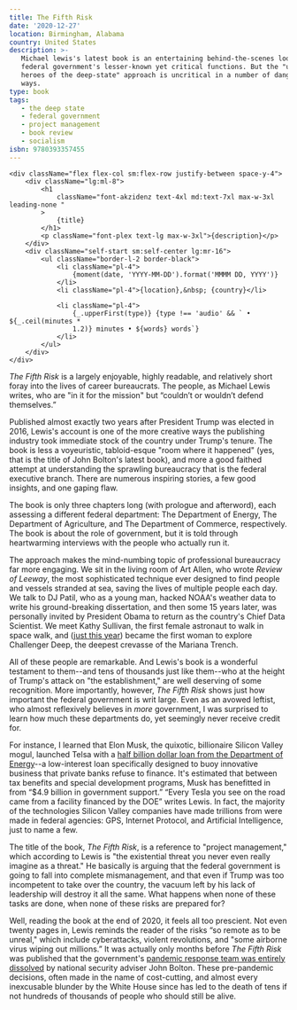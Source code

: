 ```yaml
---
title: The Fifth Risk
date: '2020-12-27'
location: Birmingham, Alabama
country: United States
description: >-
   Michael lewis's latest book is an entertaining behind-the-scenes look at the
   federal government's lesser-known yet critical functions. But the "unsung
   heroes of the deep-state" approach is uncritical in a number of dangerous
   ways.
type: book
tags:
   - the deep state
   - federal government
   - project management
   - book review
   - socialism
isbn: 9780393357455
---
```


```jsx:hello
<div className="flex flex-col sm:flex-row justify-between space-y-4">
	<div className="lg:ml-8">
		<h1
			className="font-akzidenz text-4xl md:text-7xl max-w-3xl leading-none "
		>
			{title}
		</h1>
		<p className="font-plex text-lg max-w-3xl">{description}</p>
	</div>
	<div className="self-start sm:self-center lg:mr-16">
		<ul className="border-l-2 border-black">
			<li className="pl-4">
				{moment(date, 'YYYY-MM-DD').format('MMMM DD, YYYY')}
			</li>
			<li className="pl-4">{location},&nbsp; {country}</li>

			<li className="pl-4">
				{_.upperFirst(type)} {type !== 'audio' && ` • ${_.ceil(minutes *
				1.2)} minutes • ${words} words`}
			</li>
		</ul>
	</div>
</div>
```

_The Fifth Risk_ is a largely enjoyable, highly readable, and relatively short
foray into the lives of career bureaucrats. The people, as Michael Lewis writes,
who are "in it for the mission" but “couldn’t or wouldn’t defend themselves.”

Published almost exactly two years after President Trump was elected in 2016,
Lewis's account is one of the more creative ways the publishing industry took
immediate stock of the country under Trump's tenure. The book is less a
voyeuristic, tabloid-esque "room where it happened" (yes, that is the title of
John Bolton's latest book), and more a good faithed attempt at understanding the
sprawling bureaucracy that is the federal executive branch. There are numerous
inspiring stories, a few good insights, and one gaping flaw.

The book is only three chapters long (with prologue and afterword), each
assessing a different federal department: The Department of Energy, The
Department of Agriculture, and The Department of Commerce, respectively. The
book is about the role of government, but it is told through heartwarming
interviews with the people who actually run it.

The approach makes the mind-numbing topic of professional bureaucracy far more
engaging. We sit in the living room of Art Allen, who wrote _Review of Leeway_,
the most sophisticated technique ever designed to find people and vessels
stranded at sea, saving the lives of multiple people each day. We talk to DJ
Patil, who as a young man, hacked NOAA's weather data to write his
ground-breaking dissertation, and then some 15 years later, was personally
invited by President Obama to return as the country's Chief Data Scientist. We
meet Kathy Sullivan, the first female astronaut to walk in space walk, and
([just this year](https://www.nytimes.com/2020/06/08/science/challenger-deep-kathy-sullivan-astronaut.html))
became the first woman to explore Challenger Deep, the deepest crevasse of the
Mariana Trench.

All of these people are remarkable. And Lewis's book is a wonderful testament to
them--and tens of thousands just like them--who at the height of Trump's attack
on "the establishment," are well deserving of some recognition. More
importantly, however, _The Fifth Risk_ shows just how important the federal
government is writ large. Even as an avowed leftist, who almost reflexively
believes in _more_ government, I was surprised to learn how much these
departments do, yet seemingly never receive credit for.

For instance, I learned that Elon Musk, the quixotic, billionaire Silicon Valley
mogul, launched Telsa with a
[half billion dollar loan from the Department of Energy](https://newrepublic.com/article/160500/elon-musks-big-government-grift)--a
low-interest loan specifically designed to buoy innovative business that private
banks refuse to finance. It's estimated that between tax benefits and special
development programs, Musk has benefitted in from “$4.9 billion in government
support.” “Every Tesla you see on the road came from a facility financed by the
DOE” writes Lewis. In fact, the majority of the technologies Silicon Valley
companies have made trillions from were made in federal agencies: GPS, Internet
Protocol, and Artificial Intelligence, just to name a few.

The title of the book, _The Fifth Risk_, is a reference to "project management,"
which according to Lewis is "the existential threat you never even really
imagine as a threat." He basically is arguing that the federal government is
going to fall into complete mismanagement, and that even if Trump was too
incompetent to take over the country, the vacuum left by his lack of leadership
will destroy it all the same. What happens when none of these tasks are done,
when none of these risks are prepared for?

Well, reading the book at the end of 2020, it feels all too prescient. Not even
twenty pages in, Lewis reminds the reader of the risks “so remote as to be
unreal," which include cyberattacks, violent revolutions, and "some airborne
virus wiping out millions.” It was actually only months before _The Fifth Risk_
was published that the government's
[pandemic response team was entirely dissolved](https://www.washingtonpost.com/news/to-your-health/wp/2018/05/10/top-white-house-official-in-charge-of-pandemic-response-exits-abruptly/)
by national security adviser John Bolton. These pre-pandemic decisions, often
made in the name of cost-cutting, and almost every inexcusable blunder by the
White House since has led to the death of tens if not hundreds of thousands of
people who should still be alive.

<!-- ---

The government's handling of Covid-19 would make a compelling addendum to _The
Fifth Risk_, but even so, I have to wonder if Lewis has really identified the
correct problem. If Trump's inability to "project manage" is the cause, why do
Italy, Spain, The United Kingdom, and Belgium all have higher rates of
infection?

Does managerial efficiency really account for the disparities between western
democracies

-  Taiwan - 7 Deaths
-  New Zealand - 25 Deaths
-  China - 4,634
-  South Korea - 819
-  Vietnam - 35
-  Australia - 909
-  Germany - 30,297
-  France - 63,109
-  United Kingdom - 70,752
-  Italy - 71,925

---

Some of Lewis's assumptions are laughably naive. He argues that "the rift in
American life [and government] wasn't between Republicans and Democrats" but
"between the people who were in it for the mission, and the people who were in
it for the money." You don't have to convince me that there are plenty of
Democrats in it for the money. The executive suite of almost every tech giant
compromises at least one former-Obama White House staffer.

-  Former campaign manager David Plouffe became an EVP at Uber
-  Former press secretary Jay Carney is head of PR at Amazon
-  Head of EPA Lisa Jackson is now a VP at Apple

...

But this idea that what separates the good from the bad is just "their sense of
mission" does not bode well for me.

---

There's a word for the foible of this book: _solutionism_. Solutionism is the
can-do attitude gone awry, is the idea that political, cultural, and moral
dilemmas can be recast as uncontroversial and easily managed matters of
technological efficiency.

The adage goes "if all you have is a hammer, everything looks like a nail."

That "project management" could ever be existential feels like textbook Silicon
Valley thinking to me. Of all the existential aspects of the Trump presidency to
choose from (even only two years in), "project management" seems woefully
misplaced.

I've maintained since the early days of Trump's presidency that his tenure was
less of a threat than _the fact that he was elected in the first place_. It was
apparent to me early on that he was simply too inept to actually bend the
government to his will, however abhorrent his will typically was. _The fact of
his election_, however, still deeply troubles me, in part because we still seem
to have done so little reckoning with it.

-  Facebook
-  Economic Inequality vs. Racism
-  Disdain of Elites

Much of his success was attributed to Facebook.

"Project Management" may be the fifth risk, but risks one through four, and
frankly, a good many more, should probably be of greater concern.

<iframe
	width='100%'
	height='1000'
	src='https://observablehq.com/embed/@elibenton/federal-budgets?cell=title&cell=viewof+budgetYear&cell=chart&cell=styles'></iframe> -->
